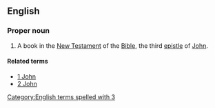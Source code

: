 ==English==

===Proper noun===
{{en-proper-noun}}
{{book of the Bible|Third Epistle of John}}

# {{biblical}} A book in the [[New Testament]] of the [[Bible]], the third [[epistle]] of [[John]].

====Related terms====
*[[1 John]]
*[[2 John]]

[[Category:English terms spelled with 3]]